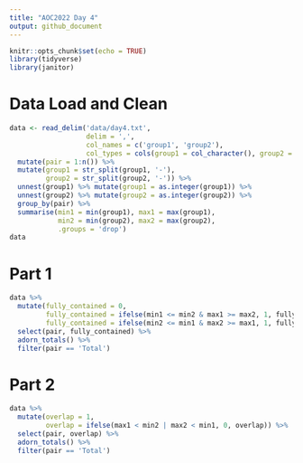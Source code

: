 ```yaml
---
title: "AOC2022 Day 4"
output: github_document
---
```


```r
knitr::opts_chunk$set(echo = TRUE)
library(tidyverse)
library(janitor)
```


# Data Load and Clean
```r
data <- read_delim('data/day4.txt',
                   delim = ',',
                   col_names = c('group1', 'group2'),
                   col_types = cols(group1 = col_character(), group2 = col_character())) %>%
  mutate(pair = 1:n()) %>%
  mutate(group1 = str_split(group1, '-'),
         group2 = str_split(group2, '-')) %>%
  unnest(group1) %>% mutate(group1 = as.integer(group1)) %>% 
  unnest(group2) %>% mutate(group2 = as.integer(group2)) %>%
  group_by(pair) %>%
  summarise(min1 = min(group1), max1 = max(group1),
            min2 = min(group2), max2 = max(group2),
            .groups = 'drop')
data
```

# Part 1
```r
data %>%
  mutate(fully_contained = 0,
         fully_contained = ifelse(min1 <= min2 & max1 >= max2, 1, fully_contained),
         fully_contained = ifelse(min2 <= min1 & max2 >= max1, 1, fully_contained)) %>%
  select(pair, fully_contained) %>%
  adorn_totals() %>%
  filter(pair == 'Total')
```


# Part 2
```r
data %>%
  mutate(overlap = 1,
         overlap = ifelse(max1 < min2 | max2 < min1, 0, overlap)) %>%
  select(pair, overlap) %>%
  adorn_totals() %>%
  filter(pair == 'Total')
```